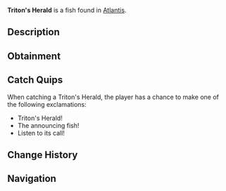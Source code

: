 {{FishInfobox
|image          = Triton's Herald.png
|rarity         = Rare
|sea            = First Sea
|location       = [[Atlantis]]
|sublocation    = 
|sources        = Fishing Rod
|radar_location = 
|xp             = 300
|weather        = 
|time           = Night
|season         = 
|bait           = Deep Coral
|base_weight    = 20
|base_value     = 500
|weight_range   = 10
|base_chance    = 15
|base_resil     = 35
}}
'''Triton's Herald''' is a {{Rarity|Rare}} fish found in [[Atlantis]].

== Description ==
{{Description|These majestic fish were said to announce the arrival of ancient rulers. Their fins resemble flowing trumpets, and they produce a haunting call that carries for miles underwater.|Bestiary Entry}}

== Obtainment ==
{{Description|Sunken's Depth Pool|Bestiary Hint}}
{{Fish Availability|
Atlantis/Sunken Depths
|top_rods      = 
Leviathan's Fang Rod\98210.6\129218.79;
Krampus's Rod\94498.25\106899.53;
Trident Rod\92051.54\126450.63;
Magma Rod\87027.44\98448.3;
Free Spirit Rod\85440.59\117369.21;
Plastic Rod\82020.38\92769.49;
Buddy Bond Rod\60929.43\73341.45;
Flimsy Rod\52729.84\106421.85;
Astralhook Rod\76289.75\82396.8;
Ethereal Prism Rod\76280.36\82706.09;
No-Life Rod\74064.93\90329.49;
Seraphic Rod\73833.05\83057.44;
Rod Of The Forgotten Fang\69048.15\81018.42;
Challenger's Rod\67039.95\81255.2;
Blazebringer Rod\64847.22\79647.67;
Rod Of The Depths\62088.56\73714.55;
Zeus Rod\61082.25\75145.34;
Rod Of The Exalted One\60922.38\76172.83;
Verdant Shear Rod\60302.04\75378.38;
Depthseeker Rod\55326.77\70031.29;
Avalanche Rod\49860.01\63327.34;
Volcanic Rod\47596.72\59423;
Steady Rod\17627.19\21687.52
|recommended   = Trident Rod
}}

== Catch Quips ==
When catching a Triton's Herald, the player has a chance to make one of the following exclamations:
* Triton's Herald!
* The announcing fish!
* Listen to its call!

== Change History ==
{{Change History|{{subst:Current Version}}}}

== Navigation ==
{{Fish Navbox|Atlantis}}